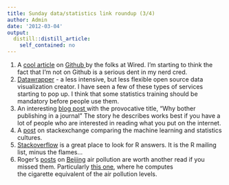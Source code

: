 ```yaml
---
title: Sunday data/statistics link roundup (3/4)
author: Admin
date: '2012-03-04'
output:
  distill::distill_article:
    self_contained: no
---
```


  1. A <a href="http://www.wired.com/wiredenterprise/2012/02/github/all/1" target="_blank">cool article</a> on <a href="https://github.com/" target="_blank">Github </a>by the folks at Wired. I&#8217;m starting to think the fact that I&#8217;m not on Github is a serious dent in my nerd cred. 
  2. <a href="http://www.visualisingdata.com/index.php/2012/02/datawrapper-open-source-data-visualisation-creator/" target="_blank">Datawrapper</a> - a less intensive, but less flexible open source data visualization creator. I have seen a few of these types of services starting to pop up. I think that some statistics training should be mandatory before people use them. 
  3. An interesting <a href="http://research.iheartanthony.com/2012/02/23/why-bother-publishing-in-a-journal-2/" target="_blank">blog post </a>with the provocative title, &#8220;Why bother publishing in a journal&#8221; The story he describes works best if you have a lot of people who are interested in reading what you put on the internet. 
  4. A <a href="http://stats.stackexchange.com/questions/6/the-two-cultures-statistics-vs-machine-learning" target="_blank">post</a> on stackexchange comparing the machine learning and statistics cultures. 
  5. <a href="http://stackoverflow.com/questions/tagged/r" target="_blank">Stackoverflow</a> is a great place to look for R answers. It is the R mailing list, minus the flames&#8230;
  6. Roger&#8217;s <a href="http://simplystatistics.tumblr.com/post/13897994725/plotting-beijingair-data" target="_blank">posts</a> on <a href="http://simplystatistics.tumblr.com/post/13601935082/beijing-air" target="_blank">Beijing</a> air pollution are worth another read if you missed them. Particularly <a href="http://simplystatistics.tumblr.com/post/14214147778/smoking-is-a-choice-breathing-is-not" target="_blank">this one</a>, where he computes the cigarette equivalent of the air pollution levels. 
